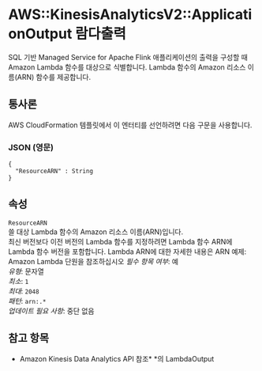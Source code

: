 # AWS::KinesisAnalyticsV2::ApplicationOutput 람다출력

SQL 기반 Managed Service for Apache Flink 애플리케이션의 출력을 구성할 때 Amazon Lambda 함수를 대상으로 식별합니다. Lambda 함수의 Amazon 리소스 이름(ARN) 함수를 제공합니다.

## 통사론

AWS CloudFormation 템플릿에서 이 엔터티를 선언하려면 다음 구문을 사용합니다.

### JSON (영문)

```
{
  "ResourceARN" : String
}
```

## 속성

`ResourceARN`  
쓸 대상 Lambda 함수의 Amazon 리소스 이름(ARN)입니다.  
최신 버전보다 이전 버전의 Lambda 함수를 지정하려면 Lambda 함수 ARN에 Lambda 함수 버전을 포함합니다. Lambda ARN에 대한 자세한 내용은 ARN 예제: Amazon Lambda 단원을 참조하십시오
_필수 항목 여부_: 예  
_유형_: 문자열  
_최소_: `1`  
_최대_: `2048`  
_패턴_: `arn:.*`  
_업데이트 필요 사항_: 중단 없음

## 참고 항목

- Amazon Kinesis Data Analytics API 참조\* \*의 LambdaOutput
